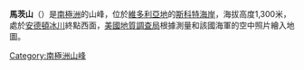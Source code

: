 {{coord|74|42|S|162|17|E|source:GNIS|display=title}}

'''馬茨山'''（{{lang-en|Mount Matz}}）是[[南極洲|南極洲]]的山峰，位於[[維多利亞地|維多利亞地]]的[[斯科特海岸|斯科特海岸]]，海拔高度1,300米，處於[[安德頓冰川|安德頓冰川]]終點西面，[[美國地質調查局|美國地質調查局]]根據測量和該國海軍的空中照片繪入地圖。

{{DEFAULTSORT:Mount Matz}}
[[Category:南極洲山峰|Category:南極洲山峰]]


{{ScottCoast-geo-stub}}
